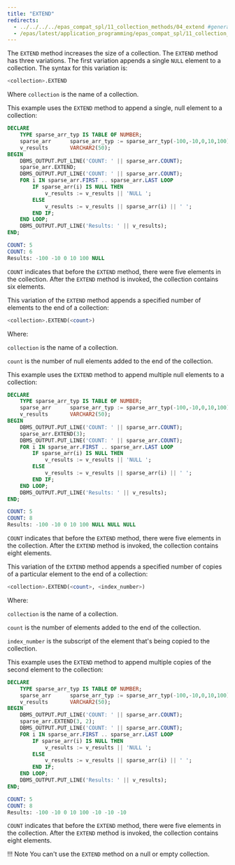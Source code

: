 ```yaml
---
title: "EXTEND"
redirects:
  - ../../../../epas_compat_spl/11_collection_methods/04_extend #generated for docs/epas/reorg-role-use-case-mode
  - /epas/latest/application_programming/epas_compat_spl/11_collection_methods/04_extend/
---
```


<div id="extend" class="registered_link"></div>

The `EXTEND` method increases the size of a collection. The `EXTEND` method has three variations. The first variation appends a single `NULL` element to a collection. The syntax for this variation is:

```sql
<collection>.EXTEND
```

Where `collection` is the name of a collection.

This example uses the `EXTEND` method to append a single, null element to a collection:

```sql
DECLARE
    TYPE sparse_arr_typ IS TABLE OF NUMBER;
    sparse_arr      sparse_arr_typ := sparse_arr_typ(-100,-10,0,10,100);
    v_results       VARCHAR2(50);
BEGIN
    DBMS_OUTPUT.PUT_LINE('COUNT: ' || sparse_arr.COUNT);
    sparse_arr.EXTEND;
    DBMS_OUTPUT.PUT_LINE('COUNT: ' || sparse_arr.COUNT);
    FOR i IN sparse_arr.FIRST .. sparse_arr.LAST LOOP
        IF sparse_arr(i) IS NULL THEN
            v_results := v_results || 'NULL ';
        ELSE
            v_results := v_results || sparse_arr(i) || ' ';
        END IF;
    END LOOP;
    DBMS_OUTPUT.PUT_LINE('Results: ' || v_results);
END;

COUNT: 5
COUNT: 6
Results: -100 -10 0 10 100 NULL
```

`COUNT` indicates that before the `EXTEND` method, there were five elements in the collection. After the `EXTEND` method is invoked, the collection contains six elements.

This variation of the `EXTEND` method appends a specified number of elements to the end of a collection:

```sql
<collection>.EXTEND(<count>)
```

Where: 

`collection` is the name of a collection.

`count` is the number of null elements added to the end of the collection.

This example uses the `EXTEND` method to append multiple null elements to a collection:

```sql
DECLARE
    TYPE sparse_arr_typ IS TABLE OF NUMBER;
    sparse_arr      sparse_arr_typ := sparse_arr_typ(-100,-10,0,10,100);
    v_results       VARCHAR2(50);
BEGIN
    DBMS_OUTPUT.PUT_LINE('COUNT: ' || sparse_arr.COUNT);
    sparse_arr.EXTEND(3);
    DBMS_OUTPUT.PUT_LINE('COUNT: ' || sparse_arr.COUNT);
    FOR i IN sparse_arr.FIRST .. sparse_arr.LAST LOOP
        IF sparse_arr(i) IS NULL THEN
            v_results := v_results || 'NULL ';
        ELSE
            v_results := v_results || sparse_arr(i) || ' ';
        END IF;
    END LOOP;
    DBMS_OUTPUT.PUT_LINE('Results: ' || v_results);
END;

COUNT: 5
COUNT: 8
Results: -100 -10 0 10 100 NULL NULL NULL
```

`COUNT` indicates that before the `EXTEND` method, there were five elements in the collection. After the `EXTEND` method is invoked, the collection contains eight elements.

This variation of the `EXTEND` method appends a specified number of copies of a particular element to the end of a collection:

```sql
<collection>.EXTEND(<count>, <index_number>)
```

Where:

`collection` is the name of a collection.

`count` is the number of elements added to the end of the collection.

`index_number` is the subscript of the element that's being copied to the collection.

This example uses the `EXTEND` method to append multiple copies of the second element to the collection:

```sql
DECLARE
    TYPE sparse_arr_typ IS TABLE OF NUMBER;
    sparse_arr      sparse_arr_typ := sparse_arr_typ(-100,-10,0,10,100);
    v_results       VARCHAR2(50);
BEGIN
    DBMS_OUTPUT.PUT_LINE('COUNT: ' || sparse_arr.COUNT);
    sparse_arr.EXTEND(3, 2);
    DBMS_OUTPUT.PUT_LINE('COUNT: ' || sparse_arr.COUNT);
    FOR i IN sparse_arr.FIRST .. sparse_arr.LAST LOOP
        IF sparse_arr(i) IS NULL THEN
            v_results := v_results || 'NULL ';
        ELSE
            v_results := v_results || sparse_arr(i) || ' ';
        END IF;
    END LOOP;
    DBMS_OUTPUT.PUT_LINE('Results: ' || v_results);
END;

COUNT: 5
COUNT: 8
Results: -100 -10 0 10 100 -10 -10 -10
```

`COUNT` indicates that before the `EXTEND` method, there were five elements in the collection. After the `EXTEND` method is invoked, the collection contains eight elements.

!!! Note
    You can't use the `EXTEND` method on a null or empty collection.
